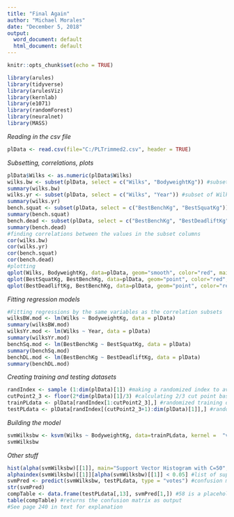 ---
title: "Final Again"
author: "Michael Morales"
date: "December 5, 2018"
output:
  word_document: default
  html_document: default
---

```{r setup, include=FALSE}
knitr::opts_chunk$set(echo = TRUE)
```

```{r load libraries}
library(arules)
library(tidyverse)
library(arulesViz)
library(kernlab)
library(e1071)
library(randomForest)
library(neuralnet)
library(MASS)
```

<i>Reading in the csv file</i>

```{r csv}
plData <- read.csv(file="C:/PLTrimmed2.csv", header = TRUE)
```

<i>Subsetting, correlations, plots</i>

```{r correlations}
plData$Wilks <- as.numeric(plData$Wilks)
wilks.bw <- subset(plData, select = c("Wilks", "BodyweightKg")) #subset of Wilks and BodyweightKg columns
summary(wilks.bw)
wilks.yr <- subset(plData, select = c("Wilks", "Year")) #subset of Wilks and Year columns
summary(wilks.yr)
bench.squat <- subset(plData, select = c("BestBenchKg", "BestSquatKg")) #subset of bench and squat weight columns
summary(bench.squat)
bench.dead <- subset(plData, select = c("BestBenchKg", "BestDeadliftKg")) #subset of bench and deadlift weight columns
summary(bench.dead)
#finding correlations between the values in the subset columns
cor(wilks.bw)
cor(wilks.yr)
cor(bench.squat)
cor(bench.dead)
#plotting
qplot(Wilks, BodyweightKg, data=plData, geom="smooth", color="red", main = "Wilks to BodyweightKg", ylab = "Bodyweight in Kg", xlab = "Wilks Score")
qplot(BestSquatKg, BestBenchKg, data=plData, geom="point", color="red", main = "Plotting Bench to Squat", ylab = "Bench in Kg", xlab = "Squat in Kg")
qplot(BestDeadliftKg, BestBenchKg, data=plData, geom="point", color="red", main = "Plotting Bench to Deadlift", ylab = "Bench in Kg", xlab = "Deadlift in Kg")
```

<i>Fitting regression models</i>

```{r regressions}
#Fitting regressions by the same variables as the correlation subsets
wilksBW.mod <- lm(Wilks ~ BodyweightKg, data = plData)
summary(wilksBW.mod)
wilksYr.mod <- lm(Wilks ~ Year, data = plData)
summary(wilksYr.mod)
benchSq.mod <- lm(BestBenchKg ~ BestSquatKg, data = plData)
summary(benchSq.mod)
benchDL.mod <- lm(BestBenchKg ~ BestDeadliftKg, data = plData)
summary(benchDL.mod)
```

<i> Creating training and testing datasets</i>

```{r train and test}
randIndex <- sample (1:dim(plData)[1]) #making a randomized index to avoid systematic bias
cutPoint2_3 <- floor(2*dim(plData)[1]/3) #calculating 2/3 cut point based on number of rows
trainPLdata <- plData[randIndex[1:cutPoint2_3],] #randomized training data of 2/3 of the dataset
testPLdata <- plData[randIndex[(cutPoint2_3+1):dim(plData)[1]],] #randomized test data of /3 of the set
```

<i>Building the model</i>

```{r model}
svmWilksbw <- ksvm(Wilks ~ BodyweightKg, data=trainPLdata, kernel =  "vanilladot",kpar="automatic",C=50,cross=3,prob.model=TRUE)
svmWilksbw
```

<i> Other stuff</i>

```{r other stuff}
hist(alpha(svmWilksbw)[[1]], main="Support Vector Histogram with C=50", xlab="Support Vector Values")
alphaindex(svmWilksbw)[[1]][alpha(svmWilksbw)[[1]] < 0.05] #list of support vectors next to list from training data
svmPred <- predict(svmWilksbw, testPLdata, type = "votes") #confusion matrix
str(svmPred)
compTable <- data.frame(testPLdata[,13], svmPred[1,]) #58 is a placeholder - use the last column containing the type variable
table(compTable) #returns the confusion matrix as output
#See page 240 in text for explanation
```